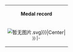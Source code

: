 {| class="infobox" style="width: 23em; font-size: 90%;"
|colspan="3" align="center" bgcolor="lightsteelblue"| '''Medal record'''
|-
|colspan="3" align="center" bgcolor="white"   | [[File:{{{1|暂无图片.svg}}}|Center|{{{2|100px}}}]]<br /><small>{{{3|{{PAGENAME}}}}}
|-<noinclude>
|}
{{模板文檔|Template:MedalTableTop/doc}}
</noinclude>